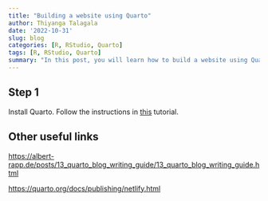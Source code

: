 ```yaml
---
title: "Building a website using Quarto"
author: Thiyanga Talagala
date: '2022-10-31'
slug: blog
categories: [R, RStudio, Quarto]
tags: [R, RStudio, Quarto]
summary: "In this post, you will learn how to build a website using Quarto."
---
```


## Step 1

Install Quarto. Follow the instructions in [this](https://quarto.org/docs/get-started/) tutorial.



## Other useful links

[https://albert-rapp.de/posts/13_quarto_blog_writing_guide/13_quarto_blog_writing_guide.html](https://albert-rapp.de/posts/13_quarto_blog_writing_guide/13_quarto_blog_writing_guide.html)

[https://quarto.org/docs/publishing/netlify.html](https://quarto.org/docs/publishing/netlify.htm)


